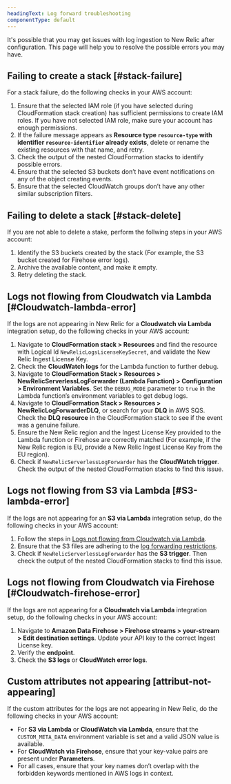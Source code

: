 ```yaml
---
headingText: Log forward troubleshooting
componentType: default
---
```

It's possible that you may get issues with log ingestion to New Relic after configuration. This page will help you to resolve the possible errors you may have.

## Failing to create a stack [#stack-failure]
For a stack failure, do the following checks in your AWS account:
1. Ensure that the selected IAM role (if you have selected during CloudFormation stack creation) has sufficient permissions to create IAM roles. If you have not selected IAM role, make sure your account has enough permissions.
2. If the failure message appears as **Resource type `resource-type` with identifier `resource-identifier` already exists**, delete or rename the existing resources with that name, and retry.
3. Check the output of the nested CloudFormation stacks to identify possible errors.
4. Ensure that the selected S3 buckets don’t have event notifications on any of the object creating events.
5. Ensure that the selected CloudWatch groups don’t have any other similar subscription filters.

## Failing to delete a stack [#stack-delete]
If you are not able to delete a stake, perform the follwing steps in your AWS account:
1. Identify the S3 buckets created by the stack (For example, the S3 bucket created for Firehose error logs).
2. Archive the available content, and make it empty.
3. Retry deleting the stack.

## Logs not flowing from Cloudwatch via Lambda [#Cloudwatch-lambda-error]
If the logs are not appearing in New Relic for a <DNT>**Cloudwatch via Lambda**</DNT> integration setup, do the following checks in your AWS account:
1. Navigate to <DNT>**CloudFormation stack > Resources**</DNT> and find the resource with Logical Id `NewRelicLogsLicenseKeySecret`, and validate the New Relic Ingest License Key.
2. Check the <DNT>**CloudWatch logs**</DNT> for the Lambda function to further debug.
3. Navigate to <DNT>**CloudFormation Stack > Resources > NewRelicServerlessLogForwarder (Lambda Function) > Configuration > Environment Variables**</DNT>. Set the `DEBUG_MODE` parameter to `true` in the Lambda function’s environment variables to get debug logs.
4. Navigate to <DNT>**CloudFormation Stack > Resources > NewRelicLogForwarderDLQ**</DNT>, or search for your <DNT>**DLQ**</DNT> in AWS SQS. Check the <DNT>**DLQ resource**</DNT> in the CloudFormation stack to see if the event was a genuine failure.
5. Ensure the New Relic region and the Ingest License Key provided to the Lambda function or Firehose are correctly matched (For example, if the New Relic region is EU, provide a New Relic Ingest License Key from the EU region).
6. Check if `NewRelicServerlessLogForwarder` has the <DNT>**CloudWatch trigger**</DNT>. Check the output of the nested CloudFormation stacks to find this issue.
## Logs not flowing from S3 via Lambda [#S3-lambda-error]
If the logs are not appearing for an <DNT>**S3 via Lambda**</DNT> integration setup, do the following checks in your AWS account:
1. Follow the steps in [Logs not flowing from Cloudwatch via Lambda](/aws-logs/#Cloudwatch-lambda-error).
2. Ensure that the S3 files are adhering to the [log forwarding restrictions](/install/aws-logs/aws_services/log-forwarding-limitations).
3. Check if `NewRelicServerlessLogForwarder` has the <DNT>**S3 trigger**</DNT>. Then check the output of the nested CloudFormation stacks to find this issue.
## Logs not flowing from Cloudwatch via Firehose [#Cloudwatch-firehose-error]
If the logs are not appearing for a <DNT>**Cloudwatch via Lambda**</DNT> integration setup, do the following checks in your AWS account:
1. Navigate to <DNT>**Amazon Data Firehose > Firehose streams > your-stream > Edit destination settings**</DNT>. Update your API key to the correct Ingest License key.
2. Verify the <DNT>**endpoint**</DNT>.
3. Check the <DNT>**S3 logs**</DNT> or <DNT>**CloudWatch error logs**</DNT>.
## Custom attributes not appearing [attribut-not-appearing]
If the custom attributes for the logs are not appearing in New Relic, do the following checks in your AWS account:
* For <DNT>**S3 via Lambda**</DNT> or <DNT>**CloudWatch via Lambda**</DNT>, ensure that the `CUSTOM_META_DATA` environment variable is set and a valid JSON value is available.
* For <DNT>**CloudWatch via Firehose**</DNT>, ensure that your key-value pairs are present under <DNT>**Parameters**</DNT>.
* For all cases, ensure that your key names don’t overlap with the forbidden keywords mentioned in AWS logs in context.